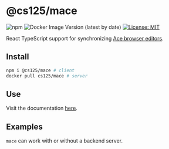 # @cs125/mace

![npm](https://img.shields.io/npm/v/@cs125/mace)
![Docker Image Version (latest by date)](https://img.shields.io/docker/v/cs125/mace?color=green&label=Docker&sort=date)
[![License: MIT](https://img.shields.io/badge/License-MIT-yellow.svg)](https://opensource.org/licenses/MIT)

React TypeScript support for synchronizing [Ace browser editors](https://ace.c9.io/).

## Install

```bash
npm i @cs125/mace # client
docker pull cs125/mace # server
```

## Use

Visit the documentation [here](https://github.com/cs125-illinois/mace/).

## Examples

`mace` can work with or without a backend server.
